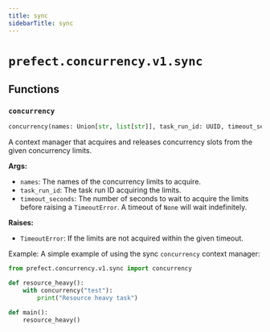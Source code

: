 ```yaml
---
title: sync
sidebarTitle: sync
---
```


# `prefect.concurrency.v1.sync`

## Functions

### `concurrency` <sup><a href="https://github.com/PrefectHQ/prefect/blob/main/src/prefect/concurrency/v1/sync.py#L19" target="_blank"><Icon icon="github" style="width: 14px; height: 14px;" /></a></sup>

```python
concurrency(names: Union[str, list[str]], task_run_id: UUID, timeout_seconds: Optional[float] = None) -> Generator[None, None, None]
```


A context manager that acquires and releases concurrency slots from the
given concurrency limits.

**Args:**
- `names`: The names of the concurrency limits to acquire.
- `task_run_id`: The task run ID acquiring the limits.
- `timeout_seconds`: The number of seconds to wait to acquire the limits before
raising a `TimeoutError`. A timeout of `None` will wait indefinitely.

**Raises:**
- `TimeoutError`: If the limits are not acquired within the given timeout.

Example:
A simple example of using the sync `concurrency` context manager:
```python
from prefect.concurrency.v1.sync import concurrency

def resource_heavy():
    with concurrency("test"):
        print("Resource heavy task")

def main():
    resource_heavy()
```

